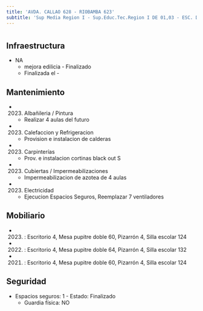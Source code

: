```yaml
---
title: 'AVDA. CALLAO 628 - RIOBAMBA 623'
subtitle: 'Sup Media Region I - Sup.Educ.Tec.Region I DE 01,03 - ESC. DE COM. Nº 02 DR. ANTONIO BERMEJO'
---
```


#
## Infraestructura

* NA 
    + mejora edilicia - Finalizado 
    + Finalizada el - 






## Mantenimiento

*  (2023) Albañileria / Pintura 
    + Realizar 4 aulas del futuro

*  (2023) Calefaccion y Refrigeracion 
    + Provision e instalacion de calderas

*  (2023) Carpinterías 
    + Prov. e instalacion cortinas black out S

*  (2023) Cubiertas / Impermeabilizaciones 
    + Impermeabilizacion de azotea de 4 aulas

*  (2023) Electricidad 
    + Ejecucion Espacios Seguros, Reemplazar 7 ventiladores





## Mobiliario

*  (2023) : Escritorio 4, Mesa pupitre doble 60, Pizarrón 4, Silla escolar 124 

*  (2022) : Escritorio 4, Mesa pupitre doble 64, Pizarrón 4, Silla escolar 132 

*  (2021) : Escritorio 4, Mesa pupitre doble 60, Pizarrón 4, Silla escolar 124 





## Seguridad

*  Espacios seguros: 1 - Estado: Finalizado 
    + Guardia física: NO




